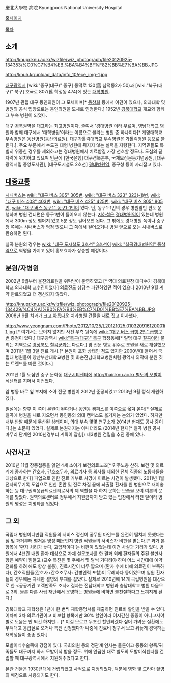 慶北大學校 病院
Kyungpook National University Hospital

[http://knuh.knu.ac.kr 홈페이지]

[[목차]]
== 소개 ==
http://knupr.knu.ac.kr/wizfile/wiz_photograph/file20120925-134353/%C0%C7%B4%EB.%BA%B4%BF%F82%BB%E7%BA%BB.JPG

http://knuh.kr/upload_data/info_10/ece_img-1.jpg

[[대구광역시]] [wiki:"중구(대구)" 중구] 동덕로 130(舊 삼덕동2가 50)과 [wiki:"북구(대구)" 북구] 호국로 807(舊 학정동 474)에 있는 [[대학병원]].

1907년 관립 대구 동인의원이 그 모체이며[* [[동창회]] 등에서 이견이 있으나, 의과대학 및 병원의 공식 입장으로는 동인의원을 모체로 인정한다.] 1952년 [[경북대학교]] 개교와 함께 그 부속 병원이 되었다. 

대구·경북권역을 대표하는 최고병원이다. 줄여서 '경대병원'이라 부르며, 영남대학교 병원과 함께 대구에서 '대학병원'이라는 이름으로 불리는 병원 중 하나이다[* 계명대학교 부속병원은 동산병원([[동산의료원]]). 대구가톨릭대학교 부속병원은 가톨릭병원 등으로 불린다.]. 주요 부문에서 수도권 대형 병원에 뒤지지 않는 실력을 자랑한다. 지역민들도 특별히 위중한 경우를 제외하고는 경대병원에서 치료받길 가장 선호할 정도다. 도심의 끝자락에 위치하고 있으며 인근에 [한국은행] 대구경북본부, 국채보상운동기념공원, [대구광역시립 중앙도서관], [대구도시철도 2호선] [[경대병원역]], 중구청 등이 자리잡고 있다. 

== [[대중교통]] ==
[[시내버스]]는 [[wiki: "대구 버스 305" 305번]], [[wiki: "대구 버스 323" 323(-1)번]], [[wiki: "대구 버스 403" 403번]], [[wiki: "대구 버스 425" 425번]], [[wiki: "대구 버스 805" 805번]], [[wiki: "대구 버스 동구1" 동구1-1번]]이 있다. 단, 동구1-1번의 경우 병원앞만 편도 운행하며 병원 건너편은 동구1번이 들어오지 않는다. [[지하철]]은 [[경대병원역]]이 있는데 병원에서 300m 정도 떨어져 있고 5분 정도 걸어오면 된다. 그 밖에도 경대병원 쪽이나 중구청 쪽에는 시내버스가 엄청 많으니 그 쪽에서 걸어오거나 병원 앞으로 오는 시내버스로 환승하면 된다.

칠곡 분원의 경우는 [[wiki: "대구 도시철도 3호선" 3호선]]이 [[wiki: "칠곡경대병원역" 종착역]]으로 역명을 가지고 있어 홍보효과가 상승할 예정이다.

== 분원/자병원 ==
2002년 6월부터 울진의료원을 위탁받아 운영하였고 [* 역대 의료원장 대다수가 경북대학교 의과대학 교수진이었다] 의료진도 상당수 파견하였던 적이 있으나 2010년 9월 계약 만료되었고 더 갱신되지 않았다.

http://knupr.knu.ac.kr/wizfile/wiz_photograph/file20120925-134429/%C4%A1%B0%FA%B4%EB%C7%D01%BB%E7%BA%BB.JPG
2008년 9월 치과가 [[크고 아름다운]] 치과병원 건물을 새로 짓고 이사했다.

http://www.yeongnam.com/Photo/2012/10/25/L20121025.010320916120001i1.jpg [* 여기서는 보이지 않지만 사진 우측 뒷쪽에 [[wiki: "대구 버스 급행 2번" 급행 2번]] 종점이 있다.]
대구광역시 [[wiki:"북구(대구)" 북구]] 학정동에[* 일명 대구 [[칠곡]]이라 불리는 지역으로 [[경상북도]] [[칠곡군]]과는 다르다.] 암 전문 병동 위주로 분원을 새로 개설했으며 2011년 1월 3일 진료 개시.[* 본원이 포화 상태인 점도 있지만 2000년대 들어서 국립대 병원들이 양산부산대학교병원 및 화순전남대학교병원처럼 광역시 외곽에 분원 짓는 트렌드를 따른 것이다.] 

2011년 1월 도심인 중구 문화동 [[대구시티센터]]에 [[http://hair.knu.ac.kr 별도의 모발이식센터]]를 지어서 이전했다.

암 병동 바로 옆 부지에 소아 전문 병원이 2012년 준공되었고 2013년 9월 정식 개원하였다. 

일설에는 향후 이 쪽이 본원이 된다거나 동인동 캠퍼스를 이쪽으로 옮겨 온다[* 실제로 칠곡에 병원을 새로 지으면서 동인동의 의대 캠퍼스도 옮기자는 논의가 있었다. 하지만 내부 반발 때문에 무산된 상태이며, 의대 부속 몇몇 연구소가 2014년 현재도 공사 중이다.]는 소문이 있었다. 실제로 본원까지는 아니더라도 (2014년 현재[* 칠곡 병원 공사 마무리 단계인 2010년경부터 계획이 잡힘]) 제3병원 건립을 추진 중에 있다.

== 사건사고 ==
2010년 11월 장중첩증을 앓던 4세 소아가 보건의료노조[* 민주노총 산하. 보건 및 의료계에 종사하는 간호사, 간호조무사, 의료기사 등 의사를 제외한 전체 직종의 노동자들을 대상으로 한다] 파업으로 인한 진료 거부로 사망에 이르는 사건이 발생했다. 
2011년 1월 전자의무기록 도입으로 인한 혼란 및 진료 차질 끝에 뇌출혈 환자를 원 병원으로 재이송하는 등 대구권역응급의료센터로서의 제 역할을 다 하지 못하는 모습을 보여 여론의 뭇매를 맞았다. 권역의료센터로 정부에서 지원금까지 받고 있는 입장에서 터진 일이라 병원의 명성은 치명타를 입었다.

== 그 외 ==
국립대 병원이니만큼 직원들의 서비스 정신이 공무원 마인드를 완전히 떨치지 못했다는 점 및 과거부터 떨쳐온 명성 때문인지 병원 직원들의 서비스가 비판을 받는다.[* 과거 본 항목에 '환자 처리가 늦다, 고압적이다'는 비판이 있었는데 이건 사실과 거리가 있다. 병원에서 4년간 내원 환자 대상으로 자체 설문조사를 한 결과 외래 환자들의 주된 불만사항은 예약이 힘들고 (교수 특진은 몇 주에서 몇 달씩 기다려야 하며 어느 시간대에 예약 전화를 하려 해도 항상 불통), 진료시간이 너무 짧으며 (환자 수에 비해 의료진이 부족하다), 간호직원들(간호사+간호조무사+간병인력 포함)이 무례하다 등이었으며 입원 환자들의 경우에는 자세한 설명의 부재를 꼽았다. 실제로 2010년에 14개 국립병원을 대상으로 한 <공공기관 고객만족도 조사> 결과는 전남대학교 병원과 충남대학교 병원 다음으로 3위. 물론 다른 사립 재단에서 운영하는 병원들에 비하면 불친절하다고 느껴지게 된다.]

경북대학교 재학생은 1년에 한 번씩 재학증명서를 제출하면 진료비 할인을 받을 수 있다. 어차피 3차 의료기관이고 비보험 항목에만 30% 할인이라 어지간한 중증이 아니고서야 별로 도움은 안 되긴 하지만... [* 이걸 모르고 무조건 할인되겠다 싶어 가벼운 질환에도 무턱대고 응급실로 오거나 특진 신청했다가 나중에 진료비 청구서 보고 뒤늦게 경악하는 재학생들이 종종 있다.] 

모발이식수술쪽에 강점이 있다. 국회의원 등의 정관계 인사는 물론이고 중동의 왕족/귀족들도 대구까지 와서 모발이식 받을 정도. 위에 언급한 대로 별도의 모발이식센터를 건립할 때 대구광역시에서 지원해주었다고 한다.

본관 건물은 1930년대에 건립되었고 사적으로 지정되었다. 덕분에 영화 및 드라마 촬영의 배경으로 사용되기도 한다.

